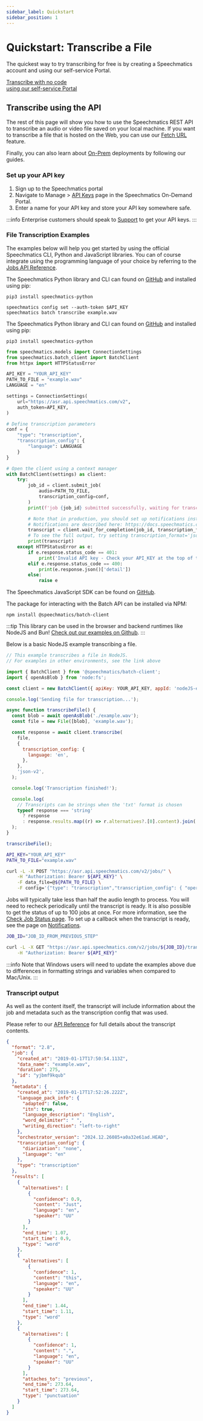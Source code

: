 ```yaml
---
sidebar_label: Quickstart
sidebar_position: 1
---
```



# Quickstart: Transcribe a File


The quickest way to try transcribing for free is by creating a Speechmatics account and using our self-service Portal.

<Box maxWidth="350px">
	<Card asChild>
		<a href="https://portal.speechmatics.com/jobs/create/batch" target='_blank'>
    <Text asChild size="3" weight="bold">
      <div>Transcribe with no code <ExternalLink size="16"/></div>
    </Text>
    <Text asChild color="gray" size="3">
      <div>using our self-service Portal</div>
    </Text>
		</a>
	</Card>
</Box>



## Transcribe using the API

The rest of this page will show you how to use the Speechmatics REST API to transcribe an audio or video file saved on your local machine. If you want to transcribe a file that is hosted on the Web, you can use our [Fetch URL](../features-other/fetch-url.mdx) feature.

Finally, you can also learn about [On-Prem](../on-prem/containers/cpu-container.mdx) deployments by following our guides.

### Set up your API key

1. <Link href="https://portal.speechmatics.com/signup" target="_blank">Sign up to the Speechmatics portal</Link>
1. Navigate to Manage > [API Keys](https://portal.speechmatics.com/manage-access/) page in the Speechmatics On-Demand Portal.
1. Enter a name for your API key and store your API key somewhere safe.

:::info
Enterprise customers should speak to [Support](https://support.speechmatics.com) to get your API keys.
:::

### File Transcription Examples

The examples below will help you get started by using the official Speechmatics CLI, Python and JavaScript libraries. You can of course integrate using the programming language of your choice by referring to the [Jobs API Reference](https://docs.speechmatics.com/jobsapi#tag/jobs).


<Tabs className="code-tabs" groupId="programming-language">
    <TabItem value="cli" label="CLI">

The Speechmatics Python library and CLI can found on [GitHub](https://github.com/speechmatics/speechmatics-python) and installed using pip:

```
pip3 install speechmatics-python
```

```cli
speechmatics config set --auth-token $API_KEY
speechmatics batch transcribe example.wav
```

  </TabItem>
  <TabItem value="python" label="Python">

The Speechmatics Python library and CLI can found on [GitHub](https://github.com/speechmatics/speechmatics-python) and installed using pip:

```
pip3 install speechmatics-python
```

```python showLineNumbers
from speechmatics.models import ConnectionSettings
from speechmatics.batch_client import BatchClient
from httpx import HTTPStatusError

API_KEY = "YOUR_API_KEY"
PATH_TO_FILE = "example.wav"
LANGUAGE = "en"

settings = ConnectionSettings(
    url="https://asr.api.speechmatics.com/v2",
    auth_token=API_KEY,
)

# Define transcription parameters
conf = {
    "type": "transcription",
    "transcription_config": {
        "language": LANGUAGE
    }
}

# Open the client using a context manager
with BatchClient(settings) as client:
    try:
        job_id = client.submit_job(
            audio=PATH_TO_FILE,
            transcription_config=conf,
        )
        print(f'job {job_id} submitted successfully, waiting for transcript')

        # Note that in production, you should set up notifications instead of polling.
        # Notifications are described here: https://docs.speechmatics.com/features-other/notifications
        transcript = client.wait_for_completion(job_id, transcription_format='txt')
        # To see the full output, try setting transcription_format='json-v2'.
        print(transcript)
    except HTTPStatusError as e:
        if e.response.status_code == 401:
            print('Invalid API key - Check your API_KEY at the top of the code!')
        elif e.response.status_code == 400:
            print(e.response.json()['detail'])
        else:
            raise e
```

  </TabItem>

  <TabItem value="javascript" label="Javascript">

  The Speechmatics JavaScript SDK can be found on [GitHub](https://github.com/speechmatics/speechmatics-js-sdk).

  The package for interacting with the Batch API can be installed via NPM:

```
npm install @speechmatics/batch-client
```

:::tip
This library can be used in the browser and backend runtimes like NodeJS and Bun!
[Check out our examples on Github](https://github.com/speechmatics/speechmatics-js-sdk/tree/main/examples).
:::
  
  Below is a basic NodeJS example transcribing a file.


```js showLineNumbers
// This example transcribes a file in NodeJS.
// For examples in other environments, see the link above

import { BatchClient } from '@speechmatics/batch-client';
import { openAsBlob } from 'node:fs';

const client = new BatchClient({ apiKey: YOUR_API_KEY, appId: 'nodeJS-example' });

console.log('Sending file for transcription...');

async function transcribeFile() {
  const blob = await openAsBlob('./example.wav');
  const file = new File([blob], 'example.wav');

  const response = await client.transcribe(
    file,
    {
      transcription_config: {
        language: 'en',
      },
    },
    'json-v2',
  );

  console.log('Transcription finished!');

  console.log(
    // Transcripts can be strings when the 'txt' format is chosen
    typeof response === 'string'
      ? response
      : response.results.map((r) => r.alternatives?.[0].content).join(' '),
  );
}

transcribeFile();
```
  </TabItem>
  <TabItem value="curl" label="cURL">

```bash
API_KEY="YOUR_API_KEY"
PATH_TO_FILE="example.wav"

curl -L -X POST "https://asr.api.speechmatics.com/v2/jobs/" \
    -H "Authorization: Bearer ${API_KEY}" \
    -F data_file=@${PATH_TO_FILE} \
    -F config='{"type": "transcription","transcription_config": { "operating_point":"enhanced", "language": "en" }}'
```

Jobs will typically take less than half the audio length to process. You will need to recheck periodically until the transcript is ready. It is also possible to get the status of up to 100 jobs at once. For more information, see the [Check Job Status page](additional-info.mdx). To set up a callback when the transcript is ready, see the page on [Notifications](../features-other/notifications.mdx).

```bash
JOB_ID="JOB_ID_FROM_PREVIOUS_STEP"

curl -L -X GET "https://asr.api.speechmatics.com/v2/jobs/${JOB_ID}/transcript?format=txt" \
    -H "Authorization: Bearer ${API_KEY}"
```

:::info
Note that Windows users will need to update the examples above due to differences in formatting strings and variables when compared to Mac/Unix. 
:::

  </TabItem>
</Tabs>

### Transcript output

As well as the content itself, the transcript will include information about the job and metadata such as the transcription config that was used.

Please refer to our [API Reference](/api-ref/jobs/get-the-transcript-for-a-transcription-job#responses) for full details about the transcript contents.

```json
{
  "format": "2.8",
  "job": {
    "created_at": "2019-01-17T17:50:54.113Z",
    "data_name": "example.wav",
    "duration": 275,
    "id": "yjbmf9kqub"
  },
  "metadata": {
    "created_at": "2019-01-17T17:52:26.222Z",
    "language_pack_info": {
      "adapted": false,
      "itn": true,
      "language_description": "English",
      "word_delimiter": " ",
      "writing_direction": "left-to-right"
    },
    "orchestrator_version": "2024.12.26085+a0a32e61ad.HEAD",
    "transcription_config": {
      "diarization": "none",
      "language": "en"
    },
    "type": "transcription"
  },
  "results": [
    {
      "alternatives": [
        {
          "confidence": 0.9,
          "content": "Just",
          "language": "en",
          "speaker": "UU"
        }
      ],
      "end_time": 1.07,
      "start_time": 0.9,
      "type": "word"
    },
    {
      "alternatives": [
        {
          "confidence": 1,
          "content": "this",
          "language": "en",
          "speaker": "UU"
        }
      ],
      "end_time": 1.44,
      "start_time": 1.11,
      "type": "word"
    },
    {
      "alternatives": [
        {
          "confidence": 1,
          "content": ".",
          "language": "en",
          "speaker": "UU"
        }
      ],
      "attaches_to": "previous",
      "end_time": 273.64,
      "start_time": 273.64,
      "type": "punctuation"
    }
  ]
}
```
